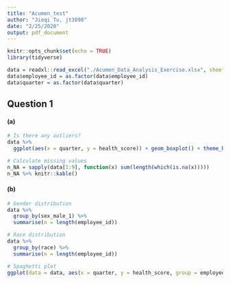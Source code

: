 ```yaml
---
title: "Acumen_test"
author: "Jieqi Tu, jt3098"
date: "2/25/2020"
output: pdf_document
---
```


```r
knitr::opts_chunk$set(echo = TRUE)
library(tidyverse)
```

```r
data = readxl::read_excel("./Acumen_Data_Analysis_Exercise.xlsx", sheet = "Data") %>% janitor::clean_names()
data$employee_id = as.factor(data$employee_id)
data$quarter = as.factor(data$quarter)
```

## Question 1

#### (a)
```r
# Is there any outliers?
data %>% 
  ggplot(aes(x = quarter, y = health_score)) + geom_boxplot() + theme_bw()
```

```r
# Calculate missing values
n_NA = sapply(data[1:9], function(x) sum(length(which(is.na(x)))))
n_NA %>% knitr::kable()
```

#### (b)
```r
# Gender distribution
data %>% 
  group_by(sex_male_1) %>% 
  summarise(n = length(employee_id))

# Race distribution
data %>% 
  group_by(race) %>% 
  summarise(n = length(employee_id))

# Spaghetti plot
ggplot(data = data, aes(x = quarter, y = health_score, group = employee_id, color = employee_id))
```

